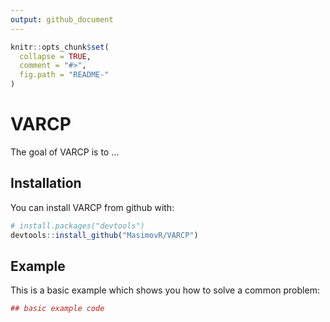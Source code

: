 ```yaml
---
output: github_document
---
```


<!-- README.md is generated from README.Rmd. Please edit that file -->

```r
knitr::opts_chunk$set(
  collapse = TRUE,
  comment = "#>",
  fig.path = "README-"
)
```

# VARCP

The goal of VARCP is to ...

## Installation

You can install VARCP from github with:

```r
# install.packages("devtools")
devtools::install_github("MasimovR/VARCP")
```

## Example

This is a basic example which shows you how to solve a common problem:

```r
## basic example code
```
